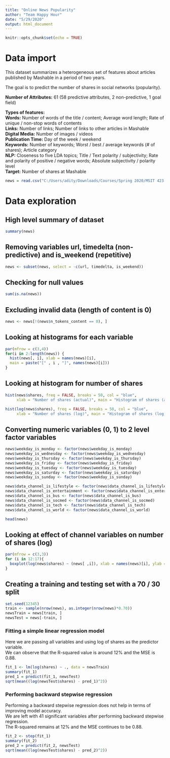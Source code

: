 ---
title: "Online News Popularity"
author: "Team Happy Hour"
date: "5/29/2020"
output: html_document
---

```{r setup, include = FALSE}
knitr::opts_chunk$set(echo = TRUE)
```

# Data import
This dataset summarizes a heterogeneous set of features about articles published by Mashable in a period of two years.<br /> 

The goal is to predict the number of shares in social networks (popularity).<br />

**Number of Attributes:** 61 (58 predictive attributes, 2 non-predictive, 1 goal field)

**Types of features:**<br />
**Words:** Number of words of the title / content; Average word length; Rate of unique / non-stop words of contents<br />
**Links:** Number of links; Number of links to other articles in Mashable<br />
**Digital Media:** Number of images / videos<br />
**Publication Time:** Day of the week / weekend<br />
**Keywords:** Number of keywords; Worst / best / average keywords (# of shares); Article category<br />
**NLP:** Closeness to five LDA topics; Title / Text polarity / subjectivity; Rate and polarity of positive / negative words; Absolute subjectivity / polarity level<br />
**Target:** Number of shares at Mashable<br />

```{r import}
news = read.csv("C:/Users/adity/Downloads/Courses/Spring 2020/MSIT 423 - Data Science/Online News Popularity/OnlineNewsPopularity.csv")
```

# Data exploration

## High level summary of dataset
```{r summary}
summary(news)
```

## Removing variables url, timedelta (non-predictive) and is_weekend (repetitive)
```{r remove extra variables}
news <- subset(news, select = -c(url, timedelta, is_weekend))
```

## Checking for null values
```{r check null values}
sum(is.na(news))
```

## Excluding invalid data (length of content is 0)
```{r remove invalid content}
news <- news[!(news$n_tokens_content == 0), ]
```

## Looking at histograms for each variable
```{r hist1, echo = FALSE}
par(mfrow = c(3,4))
for(i in 2:length(news)) {
  hist(news[, i], xlab = names(news)[i],
  main = paste("[" , i , "]", names(news)[i]))
}
```

## Looking at histogram for number of shares
```{r hist2, echo = FALSE}
hist(news$shares, freq = FALSE, breaks = 50, col = "blue", 
     xlab = "Number of shares (actual)", main = "Histogram of shares (actual)")

hist(log(news$shares), freq = FALSE, breaks = 50, col = "blue", 
     xlab = "Number of shares (log)", main = "Histogram of shares (log)")
```

## Converting numeric variables (0, 1) to 2 level factor variables
```{r factor}
news$weekday_is_monday <- factor(news$weekday_is_monday) 
news$weekday_is_wednesday <- factor(news$weekday_is_wednesday) 
news$weekday_is_thursday <- factor(news$weekday_is_thursday) 
news$weekday_is_friday <- factor(news$weekday_is_friday) 
news$weekday_is_tuesday <- factor(news$weekday_is_tuesday) 
news$weekday_is_saturday <- factor(news$weekday_is_saturday) 
news$weekday_is_sunday <- factor(news$weekday_is_sunday) 

news$data_channel_is_lifestyle <- factor(news$data_channel_is_lifestyle) 
news$data_channel_is_entertainment <- factor(news$data_channel_is_entertainment) 
news$data_channel_is_bus <- factor(news$data_channel_is_bus) 
news$data_channel_is_socmed <- factor(news$data_channel_is_socmed) 
news$data_channel_is_tech <- factor(news$data_channel_is_tech) 
news$data_channel_is_world <- factor(news$data_channel_is_world)

head(news)
```

## Looking at effect of channel variables on number of shares (log)
```{r boxplot1, echo = FALSE}
par(mfrow = c(3,3))
for (i in 12:17){
  boxplot(log(news$shares) ~ (news[ ,i]), xlab = names(news)[i], ylab = "Shares")
}
```

## Creating a training and testing set with a 70 / 30 split
```{r traintest}
set.seed(12345)
train <- sample(nrow(news), as.integer(nrow(news)*0.70))
newsTrain = news[train, ]
newsTest = news[-train, ]
```

### Fitting a simple linear regression model 
Here we are passing all variables and using log of shares as the predictor variable.<br />
We can observe that the R-squared value is around 12% and the MSE is 0.88.<br />
```{r simplelm}
fit_1 <- lm(log(shares) ~ ., data = newsTrain)
summary(fit_1)
pred_1 = predict(fit_1, newsTest)
sqrt(mean((log(newsTest$shares) - pred_1)^2))
```

### Performing backward stepwise regression
Performing a backward stepwise regression does not help in terms of improving model accuracy.<br />
We are left with 41 significant variables after performing backward stepwise regression.<br />
The R-squared remains at 12% and the MSE continues to be 0.88.<br />
```{r backstep}
fit_2 <- step(fit_1)
summary(fit_2)
pred_2 = predict(fit_2, newsTest)
sqrt(mean((log(newsTest$shares) - pred_2)^2))
```